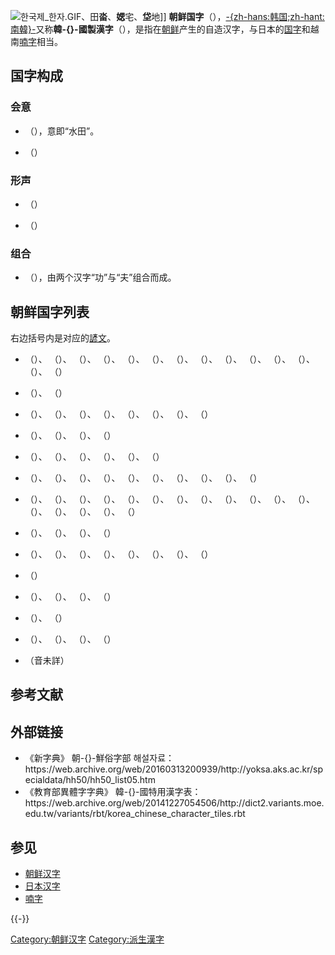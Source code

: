 {{expert|time=2014-10-08T05:38:37+00:00}}
{{no footnotes|time=2014-10-06T20:33:16+00:00}}

{{Expand Korean}}

{{noteTA
|G1 = Country
|1 = zh-hant:韓國; zh-hans:朝鲜;
|2 = zh-hans:朝鲜语;zh-hant:韓語;
|3 = zh-hans:朝鲜文;zh-hant:韓文;
|4 = zh:韩国国字;zh-hant:韓國國字; zh-hans:朝鲜国字;
}}

{{CJK NEW CHAR|297D0|23594|260B9|25D54}}

{{汉字}}
[[File:한국제_한자.GIF|left]]、田'''畓'''、'''媤'''宅、'''垈'''地]]
{{Infobox Korean name|hanja=韓國製 漢字<br>韓國 漢字<br>韓國 固有 漢字<br>朝鮮 漢字|hangul=한국제 한자<br>한국 한자<br>한국 고유 한자<br>조선 한자|rr=Hangukje hanja<br>Hanguk hanja<br>Hanguk goyu hanja<br>Joseon hanja|mr=Han'gukche hanja<br>Han'guk hanja<br>Han'guk koyu hanja<br>Chosŏn hanja
}}
'''朝鲜国字'''（{{朝|국자|國字}}），[[大韓民國|-{zh-hans:韩国;zh-hant:南韓}-]]又称'''韓-{}-國製漢字'''（{{朝|한국제 한자|韓國製 漢字}}），是指在[[朝鲜|朝鲜]]产生的自造汉字，与日本的[[和制汉字|国字]]和越南[[喃字|喃字]]相当。

== 国字构成 ==
=== 会意 ===
* {{lang|ko|畓}} （{{lang|ko|논 답}}），意即“水田”。
* {{lang|ko|遤}} （{{lang|ko|말 달리는 소리 휭}}）
=== 形声 ===
* {{lang|ko|欌}} （{{lang|ko|장롱 장}}）
* {{lang|ko|栍}} （{{lang|ko|찌 생,장승 생}}）
=== 组合 ===
* {{lang|ko|巭}} （{{lang|ko|일꾼 부}}），由两个汉字“功”与“夫”组合而成。

== 朝鲜国字列表 ==
{{無來源章節}}

右边括号内是对应的[[諺文|諺文]]。<!--部分汉字无法直接显示，所以用+表示左右结构，*表示上下结构-->
*  {{lang|ko|䪪}}（{{lang|ko|가}}）、 {{lang|ko|艍}}（{{lang|ko|거}}）、 {{lang|ko|迲}}（{{lang|ko|겁}}）、 {{lang|ko|㤼}}（{{lang|ko|겁}}）、 {{lang|ko|㥘}}（{{lang|ko|겁}}）、 {{lang|ko|㐿}}（{{lang|ko|격}}）、 {{lang|ko|碶}}（{{lang|ko|계}}）、 {{lang|ko|侤}}（{{lang|ko|고}}）、 {{lang|ko|𧀎}}（{{lang|ko|고}}）、 {{lang|ko|蓇}}（{{lang|ko|골}}）、 {{lang|ko|串}}（{{lang|ko|곶}}）、 {{lang|ko|㹰}}（{{lang|ko|광}}）、 {{lang|ko|櫷}}（{{lang|ko|귀}}）、 {{lang|ko|怾}}（{{lang|ko|기}}）
*  {{lang|ko|娚}}（{{lang|ko|남}}）、 {{lang|ko|㭆}}（{{lang|ko|내}}）
*  {{lang|ko|𩟐}}（{{lang|ko|달}}）、 {{lang|ko|畓}}（{{lang|ko|답}}）、 {{lang|ko|垈}}（{{lang|ko|대}}）、 {{lang|ko|襨}}（{{lang|ko|대}}）、 {{lang|ko|獤}}（{{lang|ko|돈}}）、 {{lang|ko|堗}}（{{lang|ko|돌}}）、 {{lang|ko|䢏}}（{{lang|ko|두}}）、 {{lang|ko|㖍}}（{{lang|ko|둣}}）
*  {{lang|ko|囕}}（{{lang|ko|람}}）、 {{lang|ko|㚓}}（{{lang|ko|래}}）、 {{lang|ko|㳣}}（{{lang|ko|로}}）、 {{lang|ko|䭜}}（{{lang|ko|료}}）
*  {{lang|ko|䲈}}（{{lang|ko|마}}）、 {{lang|ko|㭐}}（{{lang|ko|말}}）、 {{lang|ko|䰶}}（{{lang|ko|망}}）、 {{lang|ko|䱩}}（{{lang|ko|망}}）、 {{lang|ko|旀}}（{{lang|ko|며}}）、 {{lang|ko|椧}}（{{lang|ko|명}}）
*  {{lang|ko|㮽}}（{{lang|ko|반}}）、 {{lang|ko|环}}（{{lang|ko|배}}）、 {{lang|ko|𥵔}}（{{lang|ko|배}}）、 {{lang|ko|苩}}（{{lang|ko|백}}）、 {{lang|ko|浌}}（{{lang|ko|벌}}）、 {{lang|ko|䃼}}（{{lang|ko|복}}）、 {{lang|ko|㶱}}（{{lang|ko|본}}）、 {{lang|ko|巭}}（{{lang|ko|부}}）、 {{lang|ko|𦂹}}（{{lang|ko|비}}）、 {{lang|ko|榌}}（{{lang|ko|비}}）
*  {{lang|ko|橵}}（{{lang|ko|산}}）、 {{lang|ko|虄}}（{{lang|ko|살}}）、 {{lang|ko|栍}}（{{lang|ko|생}}）、 {{lang|ko|閪}}（{{lang|ko|서}}）、 {{lang|ko|㵛}}（{{lang|ko|선}}）、 {{lang|ko|鐥}}（{{lang|ko|선}}）、 {{lang|ko|縇}}（{{lang|ko|선}}）、 {{lang|ko|䥹}}（{{lang|ko|설}}）、 {{lang|ko|螦}}（{{lang|ko|소}}）、 {{lang|ko|㸴}}（{{lang|ko|소}}）、 {{lang|ko|釗}}（{{lang|ko|쇠}}）、 {{lang|ko|稤}}（{{lang|ko|숙}}）、 {{lang|ko|䢘}}（{{lang|ko|수}}）、 {{lang|ko|㴍}}（{{lang|ko|승}}）、 {{lang|ko|媤}}（{{lang|ko|시}}）、 {{lang|ko|篒}}（{{lang|ko|식}}）、 {{lang|ko|伩}}（{{lang|ko|신}}）
*  {{lang|ko|厑}}（{{lang|ko|앳}}）、 {{lang|ko|吔}}（{{lang|ko|야}}）、 {{lang|ko|㳓}}（{{lang|ko|우}}）、 {{lang|ko|䋅}}（{{lang|ko|우}}）
*  {{lang|ko|啫}}（{{lang|ko|자}}）、 {{lang|ko|橴}}（{{lang|ko|자}}）、 {{lang|ko|欌}}（{{lang|ko|장}}）、 {{lang|ko|硳}}（{{lang|ko|적}}）、 {{lang|ko|猠}}（{{lang|ko|전}}）、 {{lang|ko|䰳}}（{{lang|ko|정}}）、 {{lang|ko|䆆}}（{{lang|ko|조}}）、 {{lang|ko|䑸}}（{{lang|ko|종}}）
*  {{lang|ko|橻}}（{{lang|ko|추}}）
*  {{lang|ko|伲}}（{{lang|ko|탁}}）、 {{lang|ko|太}}（{{lang|ko|태}}）、 {{lang|ko|㭦}}（{{lang|ko|택}}）、 {{lang|ko|㯑}}（{{lang|ko|탱}}）
*  {{lang|ko|闏}}（{{lang|ko|팽}}）、 {{lang|ko|䭏}}（{{lang|ko|편}}）
*  {{lang|ko|夻}}（{{lang|ko|화}}）、 {{lang|ko|㢿}}（{{lang|ko|후}}）、 {{lang|ko|𣖔}}（{{lang|ko|후}}）、 {{lang|ko|遤}}（{{lang|ko|휭}}）
*  {{lang|ko|𢝿}}（音未詳）

== 参考文献 ==
{{Reflist}}

== 外部链接 ==
* 《新字典》 朝-{}-鮮俗字部 해설자료：https://web.archive.org/web/20160313200939/http://yoksa.aks.ac.kr/specialdata/hh50/hh50_list05.htm
* 《教育部異體字字典》 韓-{}-國特用漢字表：https://web.archive.org/web/20141227054506/http://dict2.variants.moe.edu.tw/variants/rbt/korea_chinese_character_tiles.rbt

== 参见 ==
{{Portal box|汉字文化圈|朝鲜半岛|语言}}
* [[朝鲜汉字|朝鲜汉字]]
* [[日本汉字|日本汉字]]
* [[喃字|喃字]]

{{-}}
{{各地漢字}}

[[Category:朝鲜汉字|Category:朝鲜汉字]]
[[Category:派生漢字|Category:派生漢字]]